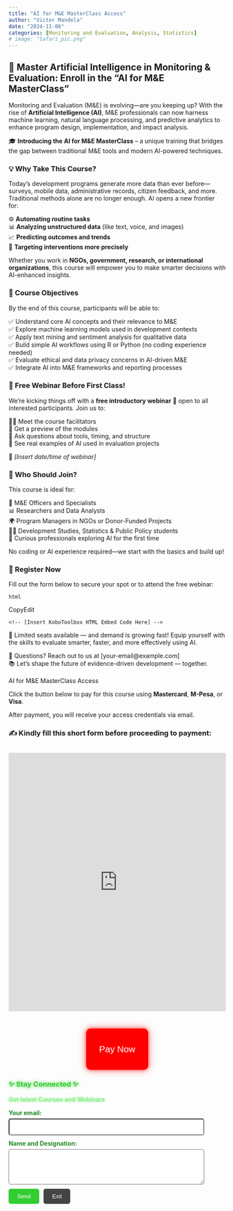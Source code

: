 ```yaml
---
title: "AI for M&E MasterClass Access"
author: "Victor Mandela"
date: "2024-11-06"
categories: [Monitoring and Evaluation, Analysis, Statistics]
# image: "Safari_pic.png"
---
```


## 🤖 Master Artificial Intelligence in Monitoring & Evaluation: Enroll in the "AI for M&E MasterClass"

Monitoring and Evaluation (M&E) is evolving—are you keeping up? With the rise of **Artificial Intelligence (AI)**, M&E professionals can now harness machine learning, natural language processing, and predictive analytics to enhance program design, implementation, and impact analysis.

🎓 **Introducing the AI for M&E MasterClass** – a unique training that bridges the gap between traditional M&E tools and modern AI-powered techniques.

### 💡 Why Take This Course?

Today’s development programs generate more data than ever before—surveys, mobile data, administrative records, citizen feedback, and more. Traditional methods alone are no longer enough. AI opens a new frontier for:

⚙️ **Automating routine tasks**\
📊 **Analyzing unstructured data** (like text, voice, and images)\
📈 **Predicting outcomes and trends**\
📍 **Targeting interventions more precisely**

Whether you work in **NGOs, government, research, or international organizations**, this course will empower you to make smarter decisions with AI-enhanced insights.

### 🎯 Course Objectives

By the end of this course, participants will be able to:

✅ Understand core AI concepts and their relevance to M&E\
✅ Explore machine learning models used in development contexts\
✅ Apply text mining and sentiment analysis for qualitative data\
✅ Build simple AI workflows using R or Python (no coding experience needed)\
✅ Evaluate ethical and data privacy concerns in AI-driven M&E\
✅ Integrate AI into M&E frameworks and reporting processes

### 🎁 Free Webinar Before First Class!

We’re kicking things off with a **free introductory webinar** 🎥 open to all interested participants. Join us to:

👨‍🏫 Meet the course facilitators\
📘 Get a preview of the modules\
💬 Ask questions about tools, timing, and structure\
🧭 See real examples of AI used in evaluation projects

📅 *\[Insert date/time of webinar\]*

### 👥 Who Should Join?

This course is ideal for:

📍 M&E Officers and Specialists\
📊 Researchers and Data Analysts\
🌍 Program Managers in NGOs or Donor-Funded Projects\
🧑‍🎓 Development Studies, Statistics & Public Policy students\
🧠 Curious professionals exploring AI for the first time

No coding or AI experience required—we start with the basics and build up!

### 📝 Register Now

Fill out the form below to secure your spot or to attend the free webinar:

<!-- 🚨 Insert your KoboToolbox embedded HTML registration form below -->

```         
html
```

CopyEdit

`<!-- [Insert KoboToolbox HTML Embed Code Here] -->`

🔐 Limited seats available — and demand is growing fast! Equip yourself with the skills to evaluate smarter, faster, and more effectively using AI.

📩 Questions? Reach out to us at \[your-email\@example.com\]\
📚 Let’s shape the future of evidence-driven development — together.\
\
AI for M&E MasterClass Access

Click the button below to pay for this course using **Mastercard**, **M-Pesa**, or **Visa**.

After payment, you will receive your access credentials via email.

### ✍️ Kindly fill this short form before proceeding to payment:

::: {style="text-align: center; margin-top: 30px;"}
<iframe src="https://ee.kobotoolbox.org/x/nR3bh08p" width="100%" height="600" frameborder="0">

</iframe>
:::

::: {style="text-align: center; margin-top: 40px;"}
```{=html}
<button onclick="window.location.href=&#39;https://paystack.com/pay/ai_for_me&#39;" style="
      background-color: red;
      color: white;
      font-size: 1.5em;
      padding: 15px 30px;
      border: none;
      border-radius: 10px;
      cursor: pointer;
      box-shadow: 0 0 10px rgba(255, 0, 0, 0.6), 0 0 20px rgba(255, 0, 0, 0.4);
      animation: pulse 2s infinite;
    ">
```
Pay Now

</button>
:::

```{=html}
<link rel="stylesheet" href="popup.css">

<div id="email-modal" class="modal">
  <div class="modal-content">
    <h3 style="color:#32CD32; text-shadow:0 0 8px #32CD32;">✨ Stay Connected ✨</h3>
    <p style="color:#90ee90; font-weight:bold; text-shadow:0 0 5px #90ee90;">Get latest Courses and Webinars</p>
    
    <form action="https://formspree.io/f/mgepbpon" method="POST" id="email-form">
      <label style="display:block; margin-bottom:10px; color:#228B22; font-weight:bold;">
        Your email:<br>
        <input type="email" name="email" required style="padding:10px; width:90%; margin-top:5px; border-radius:5px;">
      </label>

      <label style="display:block; margin-bottom:10px; color:#228B22; font-weight:bold;">
        Name and Designation:<br>
        <textarea name="message" rows="4" required style="padding:10px; width:90%; margin-top:5px; border-radius:5px;"></textarea>
      </label>

      <div style="display:flex; gap:10px; margin-top:10px;">
        <button type="submit" style="padding:10px 20px; background-color:#32CD32; color:white; border:none; border-radius:5px; cursor:pointer;">
          Send
        </button>
        <button type="button" id="close-popup" style="padding:10px 20px; background-color:#444; color:white; border:none; border-radius:5px; cursor:pointer;">
          Exit
        </button>
      </div>
    </form>
  </div>
</div>

<script src="popup.js"></script>
```
